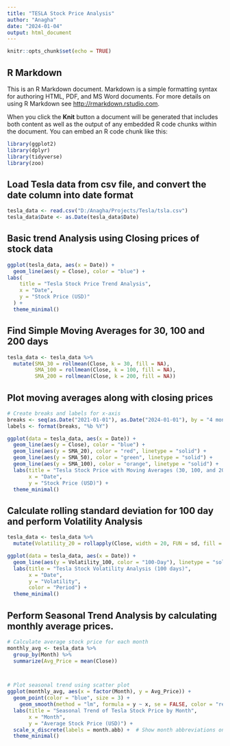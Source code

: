```yaml
---
title: "TESLA Stock Price Analysis"
author: "Anagha"
date: "2024-01-04"
output: html_document
---
```


```r
knitr::opts_chunk$set(echo = TRUE)
```

## R Markdown

This is an R Markdown document. Markdown is a simple formatting syntax for authoring HTML, PDF, and MS Word documents. For more details on using R Markdown see <http://rmarkdown.rstudio.com>.

When you click the **Knit** button a document will be generated that includes both content as well as the output of any embedded R code chunks within the document. You can embed an R code chunk like this:

```r
library(ggplot2)
library(dplyr)
library(tidyverse)
library(zoo)
```

## Load Tesla data from csv file, and convert the date column into date format
```r
tesla_data <- read.csv("D:/Anagha/Projects/Tesla/tsla.csv")
tesla_data$Date <- as.Date(tesla_data$Date)

```


## Basic trend Analysis using Closing prices of stock data

```r
ggplot(tesla_data, aes(x = Date)) +
  geom_line(aes(y = Close), color = "blue") +
labs(
    title = "Tesla Stock Price Trend Analysis",
    x = "Date",
    y = "Stock Price (USD)"
  ) +
  theme_minimal()

```

## Find Simple Moving Averages for 30, 100 and 200 days
```r
tesla_data <- tesla_data %>%
  mutate(SMA_30 = rollmean(Close, k = 30, fill = NA),
         SMA_100 = rollmean(Close, k = 100, fill = NA),
         SMA_200 = rollmean(Close, k = 200, fill = NA))
```


## Plot moving averages along with closing prices
```r

# Create breaks and labels for x-axis
breaks <- seq(as.Date("2021-01-01"), as.Date("2024-01-01"), by = "4 months")
labels <- format(breaks, "%b %Y")

ggplot(data = tesla_data, aes(x = Date)) +
  geom_line(aes(y = Close), color = "blue") +
  geom_line(aes(y = SMA_20), color = "red", linetype = "solid") +
  geom_line(aes(y = SMA_50), color = "green", linetype = "solid") +
  geom_line(aes(y = SMA_100), color = "orange", linetype = "solid") +
  labs(title = "Tesla Stock Price with Moving Averages (30, 100, and 200 days)",
       x = "Date",
       y = "Stock Price (USD)") +
  theme_minimal()
```



## Calculate rolling standard deviation for 100 day and perform Volatility Analysis

```r
tesla_data <- tesla_data %>%
  mutate(Volatility_20 = rollapply(Close, width = 20, FUN = sd, fill = NA))

ggplot(data = tesla_data, aes(x = Date)) +
  geom_line(aes(y = Volatility_100, color = "100-Day"), linetype = "solid") +
  labs(title = "Tesla Stock Volatility Analysis (100 days)",
       x = "Date",
       y = "Volatility",
       color = "Period") +
  theme_minimal()
```


## Perform Seasonal Trend Analysis by calculating monthly average prices.

```r
# Calculate average stock price for each month
monthly_avg <- tesla_data %>%
  group_by(Month) %>%
  summarize(Avg_Price = mean(Close))



# Plot seasonal trend using scatter plot
ggplot(monthly_avg, aes(x = factor(Month), y = Avg_Price)) +
  geom_point(color = "blue", size = 3) +
    geom_smooth(method = "lm", formula = y ~ x, se = FALSE, color = "red", linetype = "dashed") +  # Add a linear trendline
  labs(title = "Seasonal Trend of Tesla Stock Price by Month",
       x = "Month",
       y = "Average Stock Price (USD)") +
  scale_x_discrete(labels = month.abb) +  # Show month abbreviations on x-axis
  theme_minimal()
```





